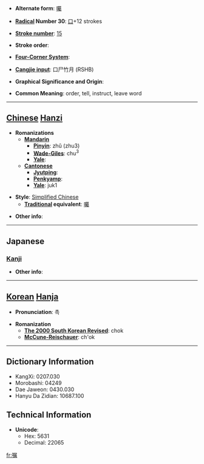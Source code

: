* '''Alternate form''': [[囑]]

* '''[[Wiktionary:Chinese radical index| Radical]] Number 30''': [[Wiktionary:Chinese radical index 口|口]]+12 strokes

* '''[[Wiktionary:Chinese total strokes index|Stroke number]]''': [[Wiktionary:Chinese total strokes index 15|15]]

* '''Stroke order''': 

* '''[[Wiktionary:Chinese four corner index|Four-Corner System]]''': 

* '''[[Wiktionary:Chinese Cangjie index|Cangjie input]]''': 口尸竹月 (RSHB)

* '''Graphical Significance and Origin''': 

* '''Common Meaning''': order, tell, instruct, leave word

----

== [[Chinese]] [[Hanzi]] ==

* '''Romanizations'''
** '''[[Mandarin]]'''
*** '''[[Pinyin]]''': zhǔ (zhu3)
*** '''[[Wade-Giles]]''': chu<sup>3</sup>
*** '''[[Yale]]''': 
** '''[[Cantonese]]'''
*** '''[[Jyutping]]''':
*** '''[[Penkyamp]]''': 
*** '''[[Yale]]''': juk1

* '''Style''': [[Simplified Chinese]] 
** '''[[Traditional Chinese|Traditional]] equivalent''': [[囑]]

* '''Other info''': 

----

==Japanese==
===[[Kanji]]===
{{kanji|on readings=[[しょく]] (shoku)|kun readings=[[たのむ]] (tanomu)}}

* '''Other info''':  

----

== [[Korean]] [[Hanja]] ==

* '''Pronunciation''': 촉

* '''Romanization'''
** '''[[The 2000 South Korean Revised Romanization|The 2000 South Korean Revised]]''': chok
** '''[[McCune-Reischauer]]''': ch'ok

----

== Dictionary Information ==

* KangXi: 0207.030
* Morobashi: 04249
* Dae Jaweon: 0430.030
* Hanyu Da Zidian: 10687.100

== Technical Information ==

* '''Unicode''':
** Hex: 5631
** Decimal: 22065

[[fr:嘱]]